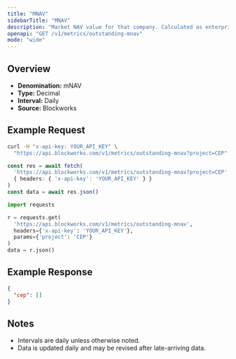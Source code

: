 ```yaml
---
title: "MNAV"
sidebarTitle: "MNAV"
description: "Market NAV value for that company. Calculated as enterprise value / NAV"
openapi: "GET /v1/metrics/outstanding-mnav"
mode: "wide"
---
```


## Overview

- **Denomination:** mNAV
- **Type:** Decimal
- **Interval:** Daily
- **Source:** Blockworks

## Example Request

<CodeGroup>

```bash cURL
curl -H "x-api-key: YOUR_API_KEY" \
  "https://api.blockworks.com/v1/metrics/outstanding-mnav?project=CEP"
```

```typescript TypeScript
const res = await fetch(
  'https://api.blockworks.com/v1/metrics/outstanding-mnav?project=CEP',
  { headers: { 'x-api-key': 'YOUR_API_KEY' } }
)
const data = await res.json()
```

```python Python
import requests

r = requests.get(
  'https://api.blockworks.com/v1/metrics/outstanding-mnav',
  headers={'x-api-key': 'YOUR_API_KEY'},
  params={'project': 'CEP'}
)
data = r.json()
```

</CodeGroup>

## Example Response

```json
{
  "cep": []
}
```

## Notes
- Intervals are daily unless otherwise noted.
- Data is updated daily and may be revised after late-arriving data.
